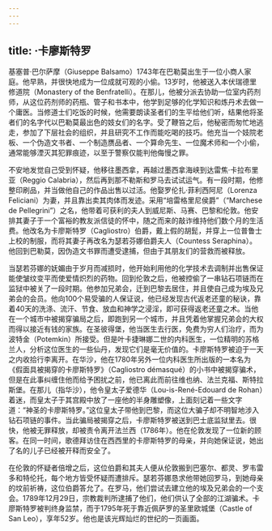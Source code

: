 ```yaml
---
---
---
```

title: ·卡廖斯特罗
---




基塞普·巴尔萨摩（Giuseppe Balsamo）1743年在巴勒莫出生于一位小商人家庭。他早熟，并很快地成为一位成就可观的小偷。13岁时，他被送入本伏瑞德里修道院（Monastery of the Benfratelli）。在那儿，他被分派去协助一位室内药剂师，从这位药剂师的药瓶、管子和书本中，他学到足够的化学知识和炼丹术去做一个庸医。当修道士们吃饭的时候，他需要朗读圣者们的生平给他们听，结果他将圣者们的名字代以巴勒莫最出色的妓女们的名字。受了鞭笞之后，他秘密而匆忙地逃走，参加了下层社会的组织，并且研究不工作而能吃喝的技巧。他充当一个妓院老板、一个伪造文书者、一个制造赝品者、一个算命先生、一位魔术师和一个小偷，通常能够湮灭其犯罪痕迹，以至于警察仅能判他侮慢之罪。

不安地发觉自己受到怀疑，他移往墨西拿，再越过墨西拿海峡到达雷焦·卡拉布里亚（Reggio Calabria），然后再到那不勒斯和罗马去试试运气。有一段时期，他修整印刷品，并当做他自己的作品出售以过活。他娶罗伦扎·菲利西阿尼（Lorenza Feliciani）为妻，并且靠出卖其肉体而发迹。采用“培雷格里尼侯爵”（“Marchese de Pellegrini”）之名，他带着可获利的夫人到威尼斯、马赛、巴黎和伦敦。他安排其妻子于一个富裕的教友派信徒的怀中，随之而来的敲诈维持他们数个月的生活费。他改名为卡廖斯特罗（Cagliostro）伯爵，戴上假的胡髭，并穿上一位普鲁士上校的制服，而将其妻子再改名为瑟若芬娜伯爵夫人（Countess Seraphina）。他回到巴勒莫，因伪造文书罪而遭受逮捕，但由于其朋友们的营救而被释放。

当瑟若芬娜的妩媚由于岁月而减损时，他开始利用他的化学技术去调制并出售保证能使皱纹变平而使爱情炽烈的药物。回到伦敦之后，他被控偷了一串钻石项链而在监狱中被关了一段时期。他参加兄弟会，迁到巴黎去居住，并且使自己成为埃及兄弟会的会员。他向100个易受骗的人保证说，他已经发现古代返老还童的秘诀，靠着40天的洗涤、流汗、节食、放血和神学之浸淫，即可获得返老还童之术。当他在一个城市中被揭穿骗局之后，即跑到另一个城市，并且凭着他掌握兄弟会的大权而得以接近有钱的家族。在圣彼得堡，他当医生去行医，免费为穷人们治疗，而为波特金（Potemkin）所接受。但是叶卡捷琳娜二世的内科医生，一位精明的苏格兰人，分析这位医生的一些仙丹，发现它们是毫无价值的。卡廖斯特罗被迫于一天之内收拾行李离开。在华沙，他在1780年另外一位内科医生所出版的一本名为《假面具被揭穿的卡廖斯特罗》（Cagliostro démasqué）的小书中被揭穿骗术，但是在此事纠缠住他而给予困扰之前，他已离此而前往维也纳、法兰克福、斯特拉斯堡。在那儿（指华沙），他令皇太子爱德华（Lou-is-René-Edouard de Rohan）着迷，而皇太子于其宫殿中放了一座他的半身雕塑像，上面刻记着一些文字道：“神圣的卡廖斯特罗。”这位皇太子带他到巴黎，而这位大骗子却不明智地涉入钻石项链的事件。当此骗局被揭穿之后，卡廖斯特罗被送到巴士底监狱里去。很快，他被无罪释放，却被责令离开法兰西（1786年）。他在伦敦发现了一位新的顾客。在同一时间，歌德拜访住在西西里的卡廖斯特罗的母亲，并向她保证说，她出了名的儿子已经被开释而安全了。

在伦敦的怀疑者倍增之后，这位伯爵和其夫人便从伦敦搬到巴塞尔、都灵、罗韦雷多和特伦托，每个地方皆受怀疑而遭排斥。瑟若芬娜恳求他带她回罗马，到她母亲的坟前祈祷，这位伯爵答允了。在罗马，他们尝试去建立他的埃及兄弟会的一个支会。1789年12月29日，宗教裁判所逮捕了他们，他们供认了全部的江湖骗术。卡廖斯特罗被判终身监禁，而于1795年死于靠近佩萨罗的圣里欧城堡（Castle of San Leo），享年52岁。他也是该光辉灿烂的世纪的一页画面。